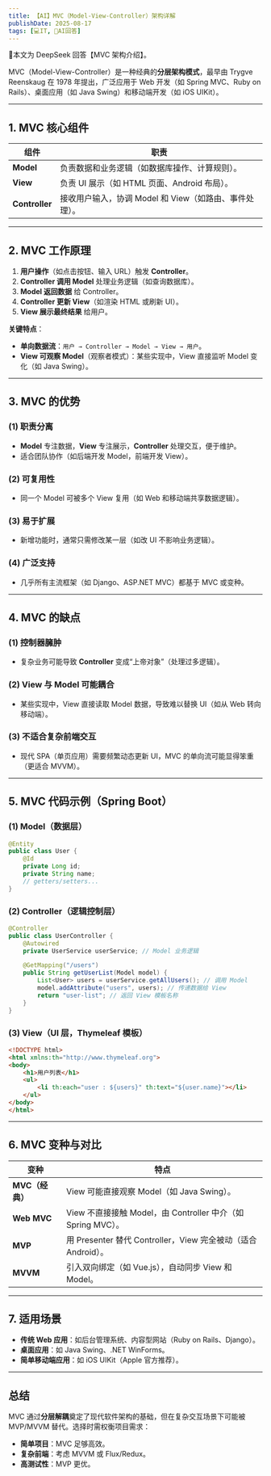 ```yaml
---
title: 【AI】MVC（Model-View-Controller）架构详解
publishDate: 2025-08-17
tags: [💻IT, 🤖AI回答]
---
```



<Aside type="caution" title="🤖AI警告">🤖本文为 DeepSeek 回答【MVC 架构介绍】。</Aside>

MVC（Model-View-Controller）是一种经典的**分层架构模式**，最早由 Trygve Reenskaug 在 1978 年提出，广泛应用于 Web 开发（如 Spring MVC、Ruby on Rails）、桌面应用（如 Java Swing）和移动端开发（如 iOS UIKit）。

---

## **1. MVC 核心组件**
| 组件         | 职责                                                                 |
|--------------|----------------------------------------------------------------------|
| **Model**    | 负责数据和业务逻辑（如数据库操作、计算规则）。                       |
| **View**     | 负责 UI 展示（如 HTML 页面、Android 布局）。                         |
| **Controller** | 接收用户输入，协调 Model 和 View（如路由、事件处理）。              |

---

## **2. MVC 工作原理**
1. **用户操作**（如点击按钮、输入 URL）触发 **Controller**。
2. **Controller 调用 Model** 处理业务逻辑（如查询数据库）。
3. **Model 返回数据** 给 Controller。
4. **Controller 更新 View**（如渲染 HTML 或刷新 UI）。
5. **View 展示最终结果** 给用户。

**关键特点**：
- **单向数据流**：`用户 → Controller → Model → View → 用户`。
- **View 可观察 Model**（观察者模式）：某些实现中，View 直接监听 Model 变化（如 Java Swing）。

---

## **3. MVC 的优势**
### **(1) 职责分离**
- **Model** 专注数据，**View** 专注展示，**Controller** 处理交互，便于维护。
- 适合团队协作（如后端开发 Model，前端开发 View）。

### **(2) 可复用性**
- 同一个 Model 可被多个 View 复用（如 Web 和移动端共享数据逻辑）。

### **(3) 易于扩展**
- 新增功能时，通常只需修改某一层（如改 UI 不影响业务逻辑）。

### **(4) 广泛支持**
- 几乎所有主流框架（如 Django、ASP.NET MVC）都基于 MVC 或变种。

---

## **4. MVC 的缺点**
### **(1) 控制器臃肿**
- 复杂业务可能导致 **Controller** 变成“上帝对象”（处理过多逻辑）。

### **(2) View 与 Model 可能耦合**
- 某些实现中，View 直接读取 Model 数据，导致难以替换 UI（如从 Web 转向移动端）。

### **(3) 不适合复杂前端交互**
- 现代 SPA（单页应用）需要频繁动态更新 UI，MVC 的单向流可能显得笨重（更适合 MVVM）。

---

## **5. MVC 代码示例（Spring Boot）**
### **(1) Model（数据层）**
```java
@Entity
public class User {
    @Id
    private Long id;
    private String name;
    // getters/setters...
}
```

### **(2) Controller（逻辑控制层）**
```java
@Controller
public class UserController {
    @Autowired
    private UserService userService; // Model 业务逻辑

    @GetMapping("/users")
    public String getUserList(Model model) {
        List<User> users = userService.getAllUsers(); // 调用 Model
        model.addAttribute("users", users); // 传递数据给 View
        return "user-list"; // 返回 View 模板名称
    }
}
```

### **(3) View（UI 层，Thymeleaf 模板）**
```html
<!DOCTYPE html>
<html xmlns:th="http://www.thymeleaf.org">
<body>
    <h1>用户列表</h1>
    <ul>
        <li th:each="user : ${users}" th:text="${user.name}"></li>
    </ul>
</body>
</html>
```

---

## **6. MVC 变种与对比**
| 变种          | 特点                                                                 |
|---------------|----------------------------------------------------------------------|
| **MVC（经典）** | View 可能直接观察 Model（如 Java Swing）。                          |
| **Web MVC**   | View 不直接接触 Model，由 Controller 中介（如 Spring MVC）。         |
| **MVP**       | 用 Presenter 替代 Controller，View 完全被动（适合 Android）。       |
| **MVVM**      | 引入双向绑定（如 Vue.js），自动同步 View 和 Model。                 |

---

## **7. 适用场景**
- **传统 Web 应用**：如后台管理系统、内容型网站（Ruby on Rails、Django）。
- **桌面应用**：如 Java Swing、.NET WinForms。
- **简单移动端应用**：如 iOS UIKit（Apple 官方推荐）。

---

## **总结**
MVC 通过**分层解耦**奠定了现代软件架构的基础，但在复杂交互场景下可能被 MVP/MVVM 替代。选择时需权衡项目需求：
- **简单项目**：MVC 足够高效。
- **复杂前端**：考虑 MVVM 或 Flux/Redux。
- **高测试性**：MVP 更优。
